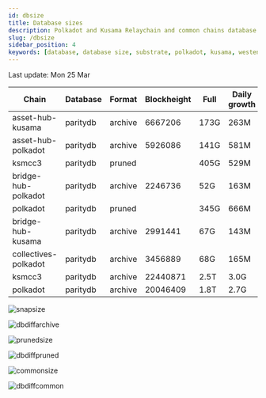 ```yaml
---
id: dbsize
title: Database sizes
description: Polkadot and Kusama Relaychain and common chains database sizes
slug: /dbsize
sidebar_position: 4
keywords: [database, database size, substrate, polkadot, kusama, westend]
---
```



Last update: Mon 25 Mar

| Chain    | Database   | Format | Blockheight | Full         | Daily growth |
| ------------------------| ----------- | -------- | ------- | ---------- | ----- | 
| asset-hub-kusama | paritydb | archive | 6667206 | 173G | 263M |
| asset-hub-polkadot | paritydb | archive | 5926086 | 141G | 581M |
| ksmcc3 | paritydb | pruned |  | 405G | 529M |
| bridge-hub-polkadot | paritydb | archive | 2246736 | 52G | 163M |
| polkadot | paritydb | pruned |  | 345G | 666M |
| bridge-hub-kusama | paritydb | archive | 2991441 | 67G | 143M |
| collectives-polkadot | paritydb | archive | 3456889 | 68G | 165M |
| ksmcc3 | paritydb | archive | 22440871 | 2.5T | 3.0G |
| polkadot | paritydb | archive | 20046409 | 1.8T | 2.7G |

![snapsize](/img/archivesize.png)

![dbdiffarchive](/img/dbdiffrelay.png)

![prunedsize](/img/prunedsize.png)

![dbdiffpruned](/img/dbdiffpruned.png)

![commonsize](/img/commonsize.png)

![dbdiffcommon](/img/dbdiffcommon.png)
